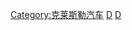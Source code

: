 {{Commonscat|DaimlerChrysler}}

[[Category:克莱斯勒汽车|Category:克莱斯勒汽车]]
[[Category:德國汽车公司|D]]
[[Category:美国汽车公司|D]]